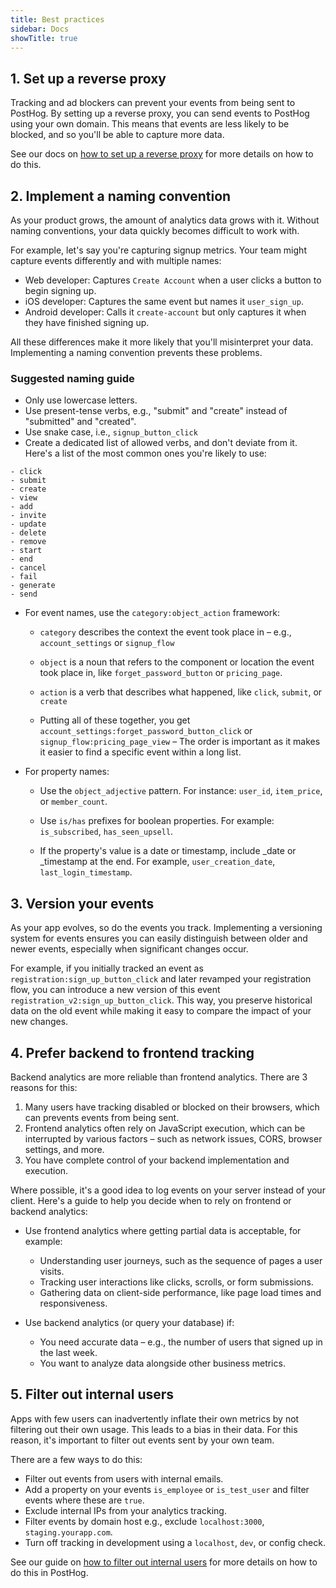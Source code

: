 ```yaml
---
title: Best practices
sidebar: Docs
showTitle: true
---
```


## 1. Set up a reverse proxy

Tracking and ad blockers can prevent your events from being sent to PostHog. By setting up a reverse proxy, you can send events to PostHog using your own domain. This means that events are less likely to be blocked, and so you'll be able to capture more data.

See our docs on [how to set up a reverse proxy](/docs/advanced/proxy) for more details on how to do this.

## 2. Implement a naming convention

As your product grows, the amount of analytics data grows with it. Without naming conventions, your data quickly becomes difficult to work with.

For example, let's say you're capturing signup metrics. Your team might capture events differently and with multiple names:

- Web developer: Captures `Create Account` when a user clicks a button to begin signing up.
- iOS developer: Captures the same event but names it `user_sign_up`.
- Android developer: Calls it `create-account` but only captures it when they have finished signing up.

All these differences make it more likely that you'll misinterpret your data. Implementing a naming convention prevents these problems.

### Suggested naming guide

- Only use lowercase letters.
- Use present-tense verbs, e.g., "submit" and "create" instead of "submitted" and "created".
- Use snake case, i.e., `signup_button_click`
- Create a dedicated list of allowed verbs, and don't deviate from it. Here's a list of the most common ones you're likely to use:
```
- click
- submit
- create
- view
- add
- invite
- update
- delete
- remove
- start
- end
- cancel
- fail
- generate
- send
```

- For event names, use the `category:object_action` framework:

  - `category` describes the context the event took place in – e.g., `account_settings` or `signup_flow` 

  - `object` is a noun that refers to the component or location the event took place in, like `forget_password_button` or `pricing_page`.

  - `action` is a verb that describes what happened, like `click`, `submit`, or `create`

  - Putting all of these together, you get `account_settings:forget_password_button_click` or `signup_flow:pricing_page_view` – The order is important as it makes it easier to find a specific event within a long list.

- For property names:

  - Use the `object_adjective` pattern. For instance: `user_id`, `item_price`, or `member_count`.

  - Use `is/has` prefixes for boolean properties. For example: `is_subscribed`, `has_seen_upsell`.

  - If the property's value is a date or timestamp, include _date or _timestamp at the end. For example, `user_creation_date`, `last_login_timestamp`.

## 3. Version your events

As your app evolves, so do the events you track. Implementing a versioning system for events ensures you can easily distinguish between older and newer events, especially when significant changes occur.

For example, if you initially tracked an event as `registration:sign_up_button_click` and later revamped your registration flow, you can introduce a new version of this event `registration_v2:sign_up_button_click`. This way, you preserve historical data on the old event while making it easy to compare the impact of your new changes.

## 4. Prefer backend to frontend tracking

Backend analytics are more reliable than frontend analytics. There are 3 reasons for this:

1. Many users have tracking disabled or blocked on their browsers, which can prevents events from being sent.
2. Frontend analytics often rely on JavaScript execution, which can be interrupted by various factors – such as network issues, CORS, browser settings, and more.
3. You have complete control of your backend implementation and execution.

Where possible, it's a good idea to log events on your server instead of your client. Here's a guide to help you decide when to rely on frontend or backend analytics:

- Use frontend analytics where getting partial data is acceptable, for example:
  - Understanding user journeys, such as the sequence of pages a user visits.
  - Tracking user interactions like clicks, scrolls, or form submissions.
  - Gathering data on client-side performance, like page load times and responsiveness.

- Use backend analytics (or query your database) if:
  - You need accurate data – e.g., the number of users that signed up in the last week.
  - You want to analyze data alongside other business metrics.

## 5. Filter out internal users

Apps with few users can inadvertently inflate their own metrics by not filtering out their own usage. This leads to a bias in their data. For this reason, it's important to filter out events sent by your own team. 

There are a few ways to do this:
- Filter out events from users with internal emails.
- Add a property on your events `is_employee` or `is_test_user` and filter events where these are `true`.
- Exclude internal IPs from your analytics tracking.
- Filter events by domain host e.g., exclude `localhost:3000`, `staging.yourapp.com`.
- Turn off tracking in development using a `localhost`, `dev`, or config check.

See our guide on [how to filter out internal users](/tutorials/filter-internal-users) for more details on how to do this in PostHog.

